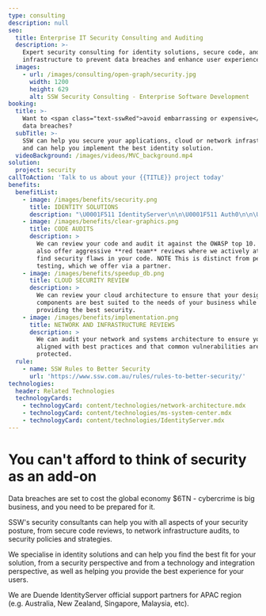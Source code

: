 ```yaml
---
type: consulting
description: null
seo:
  title: Enterprise IT Security Consulting and Auditing
  description: >-
    Expert security consulting for identity solutions, secure code, and network
    infrastructure to prevent data breaches and enhance user experience.
  images:
    - url: /images/consulting/open-graph/security.jpg
      width: 1200
      height: 629
      alt: SSW Security Consulting - Enterprise Software Development
booking:
  title: >-
    Want to <span class="text-sswRed">avoid embarrassing or expensive</span>
    data breaches?
  subTitle: >-
    SSW can help you secure your applications, cloud or network infrastructure,
    and can help you implement the best identity solution.
  videoBackground: /images/videos/MVC_background.mp4
solution:
  project: security
callToAction: 'Talk to us about your {{TITLE}} project today'
benefits:
  benefitList:
    - image: /images/benefits/security.png
      title: IDENTITY SOLUTIONS
      description: "\U0001F511 IdentityServer\n\n\U0001F511 Auth0\n\n\U0001F511 Azure AD B2C\n"
    - image: /images/benefits/clear-graphics.png
      title: CODE AUDITS
      description: >
        We can review your code and audit it against the OWASP top 10. We can
        also offer aggressive **red team** reviews where we actively attempt to
        find security flaws in your code. NOTE This is distinct from penetration
        testing, which we offer via a partner.
    - image: /images/benefits/speedup_db.png
      title: CLOUD SECURITY REVIEW
      description: >
        We can review your cloud architecture to ensure that your design and
        components are best suited to the needs of your business while also
        providing the best security.
    - image: /images/benefits/implementation.png
      title: NETWORK AND INFRASTRUCTURE REVIEWS
      description: >
        We can audit your network and systems architecture to ensure you are
        aligned with best practices and that common vulnerabilities are
        protected.
  rule:
    - name: SSW Rules to Better Security
      url: 'https://www.ssw.com.au/rules/rules-to-better-security/'
technologies:
  header: Related Technologies
  technologyCards:
    - technologyCard: content/technologies/network-architecture.mdx
    - technologyCard: content/technologies/ms-system-center.mdx
    - technologyCard: content/technologies/IdentityServer.mdx
---
```


# You can't afford to think of **security** as an add-on

<VideoEmbed url="https://www.youtube.com/watch?v=uk_YFezVAuw" />

Data breaches are set to cost the global economy $6TN - cybercrime is big business, and you need to be prepared for it.

SSW's security consultants can help you with all aspects of your security posture, from secure code reviews, to network infrastructure audits, to security policies and strategies.

We specialise in identity solutions and can help you find the best fit for your solution, from a security perspective and from a technology and integration perspective, as well as helping you provide the best experience for your users.

We are Duende IdentityServer official support partners for APAC region (e.g. Australia, New Zealand, Singapore, Malaysia, etc).
